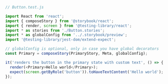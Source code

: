 ```js
// Button.test.js

import React from 'react';
import { composeStory } from '@storybook/react';
import { render, screen } from '@testing-library/react';
import * as stories from './Button.stories';
import * as globalConfig from '../.storybook/preview';
import '@testing-library/jest-dom/extend-expect';

// globalConfig is optional, only in case you have global decorators
const Primary = composeStory(PrimaryStory, Meta, globalConfig);

it('renders the button in the primary state with custom text', () => {
  render(<Primary>Hello world</Primary>);
  expect(screen.getByRole('button')).toHaveTextContent('Hello world');
});
```